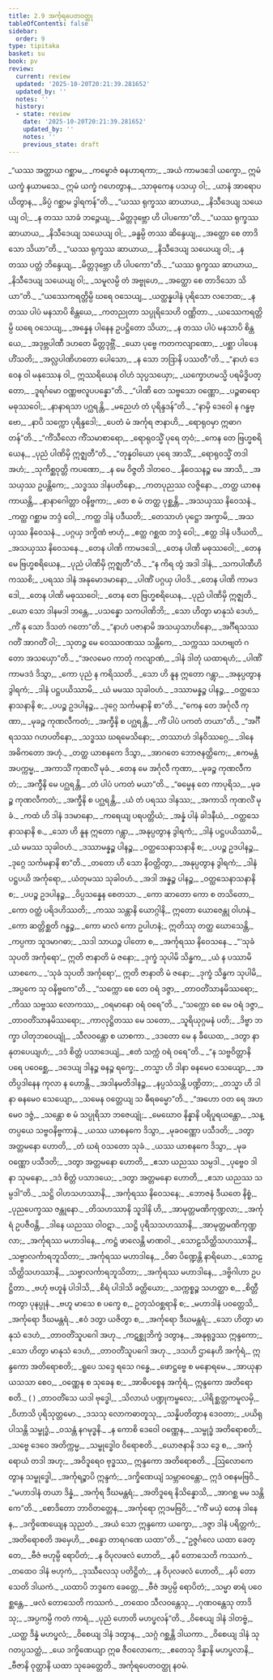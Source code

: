 ```yaml
---
title: 2.9 အင်္ကုရပေတဝတ္ထု
tableOfContents: false
sidebar:
  order: 9
type: tipitaka
basket: su
book: pv
review:
  current: review
  updated: '2025-10-20T20:21:39.281652'
  updated_by: ''
  notes: ''
  history:
  - state: review
    date: '2025-10-20T20:21:39.281652'
    updated_by: ''
    notes: ''
    previous_state: draft
---
```



<DynamicBreadcrumb />


<ReviewStatus review={frontmatter.review} showDetails={true} />

<HypothesisAnnotation frontmatter={frontmatter} />

<Division number="257" book="pv" e="ch" v="19" p="154">

<Paragraph number="281" type="verses" book="pv">
_“ယဿ အတ္ထာယ ဂစ္ဆာမ,_  
_ကမ္ဗောဇံ ဓနဟာရကာ;_  
_အယံ ကာမဒဒေါ ယက္ခော,_  
ဣမံ ယက္ခံ နယာမသေ._  

</Paragraph>

</Division>
<Division number="258" book="pv" e="ch" v="19" p="154">

<Paragraph number="282" type="verses" book="pv">
ဣမံ ယက္ခံ ဂဟေတွာန,_  
_သာဓုကေန ပသယှ ဝါ;_  
_ယာနံ အာရောပယိတွာန,_  
_ခိပ္ပံ ဂစ္ဆာမ ဒွါရကန်”တိ._  

</Paragraph>

</Division>
<Division number="259" book="pv" e="ch" v="19" p="154">

<Paragraph number="283" type="verses" book="pv">
_“ယဿ ရုက္ခဿ ဆာယာယ,_  
_နိသီဒေယျ သယေယျ ဝါ;_  
_န တဿ သာခံ ဘဉ္ဇေယျ,_  
_မိတ္တဒုဗ္ဘော ဟိ ပါပကော”တိ._  

</Paragraph>

</Division>
<Division number="260" book="pv" e="ch" v="19" p="154">

<Paragraph number="284" type="verses" book="pv">
_“ယဿ ရုက္ခဿ ဆာယာယ,_  
_နိသီဒေယျ သယေယျ ဝါ;_  
_ခန္ဓမ္ပိ တဿ ဆိန္ဒေယျ,_  
_အတ္ထော စေ တာဒိသော သိယာ”တိ._  

</Paragraph>

</Division>
<Division number="261" book="pv" e="ch" v="19" p="155">

<Paragraph number="285" type="verses" book="pv">
_“ယဿ ရုက္ခဿ ဆာယာယ,_  
_နိသီဒေယျ သယေယျ ဝါ;_  
_န တဿ ပတ္တံ ဘိန္ဒေယျ,_  
_မိတ္တဒုဗ္ဘော ဟိ ပါပကော”တိ._  

</Paragraph>

</Division>
<Division number="262" book="pv" e="ch" v="19" p="155">

<Paragraph number="286" type="verses" book="pv">
_“ယဿ ရုက္ခဿ ဆာယာယ,_  
_နိသီဒေယျ သယေယျ ဝါ;_  
_သမူလမ္ပိ တံ အဗ္ဗုဟေ,_  
_အတ္ထော စေ တာဒိသော သိယာ”တိ._  

</Paragraph>

</Division>
<Division number="263" book="pv" e="ch" v="19" p="155">

<Paragraph number="287" type="verses" book="pv">
_“ယဿေကရတ္တိမ္ပိ ဃရေ ဝသေယျ,_  
_ယတ္ထန္နပါနံ ပုရိသော လဘေထ;_  
_န တဿ ပါပံ မနသာပိ စိန္တယေ,_  
_ကတညုတာ သပ္ပုရိသေဟိ ဝဏ္ဏိတာ._  

</Paragraph>

</Division>
<Division number="264" book="pv" e="ch" v="19" p="155">

<Paragraph number="288" type="verses" book="pv">
_ယဿေကရတ္တိမ္ပိ ဃရေ ဝသေယျ,_  
_အန္နေန ပါနေန ဥပဋ္ဌိတော သိယာ;_  
_န တဿ ပါပံ မနသာပိ စိန္တယေ,_  
_အဒုဗ္ဘပါဏီ ဒဟတေ မိတ္တဒုဗ္ဘိံ._  

</Paragraph>

</Division>
<Division number="265" book="pv" e="ch" v="19" p="155">

<Paragraph number="289" type="verses" book="pv">
_ယော ပုဗ္ဗေ ကတကလျာဏော,_  
_ပစ္ဆာ ပါပေန ဟိံသတိ;_  
_အလ္လပါဏိဟတော ပေါသော,_  
_န သော ဘဒြာနိ ပဿတီ”တိ._  

</Paragraph>

</Division>
<Division number="266" book="pv" e="ch" v="19" p="155">

<Paragraph number="290" type="verses" book="pv">
_“နာဟံ ဒေဝေန ဝါ မနုဿေန ဝါ,_  
ဣဿရိယေန ဝါဟံ သုပ္ပသယှော;_  
_ယက္ခောဟမသ္မိ ပရမိဒ္ဓိပတ္တော,_  
_ဒူရင်္ဂမော ဝဏ္ဏဗလူပပန္နော”တိ._  

</Paragraph>

</Division>
<Division number="267" book="pv" e="ch" v="19" p="155">

<Paragraph number="291" type="verses" book="pv">
_“ပါဏိ တေ သဗ္ဗသော ဝဏ္ဏော,_  
_ပဉ္စဓာရော မဓုဿဝေါ;_  
_နာနာရသာ ပဂ္ဃရန္တိ,_  
_မညေဟံ တံ ပုရိန္ဒဒန်”တိ._  

</Paragraph>

</Division>
<Division number="268" book="pv" e="ch" v="19" p="155">

<Paragraph number="292" type="verses" book="pv">
_“နာမှိ ဒေဝေါ န ဂန္ဓဗ္ဗော,_  
_နာပိ သက္ကော ပုရိန္ဒဒေါ;_  
_ပေတံ မံ အင်္ကုရ ဇာနာဟိ,_  
_ရောရုဝမှာ ဣဓာဂတန်”တိ._  

</Paragraph>

</Division>
<Division number="269" book="pv" e="ch" v="19" p="155">

<Paragraph number="293" type="verses" book="pv">
_“ကိံသီလော ကိံသမာစာရော,_  
_ရောရုဝသ္မိံ ပုရေ တုဝံ;_  
_ကေန တေ ဗြဟ္မစရိယေန,_  
_ပုညံ ပါဏိမှိ ဣဇ္ဈတီ”တိ._  

</Paragraph>

</Division>
<Division number="270" book="pv" e="ch" v="19" p="155">

<Paragraph number="294" type="verses" book="pv">
_“တုန္နဝါယော ပုရေ အာသိံ,_  
_ရောရုဝသ္မိံ တဒါ အဟံ;_  
_သုကိစ္ဆဝုတ္တိ ကပဏော,_  
_န မေ ဝိဇ္ဇတိ ဒါတဝေ._  

</Paragraph>

</Division>
<Division number="271" book="pv" e="ch" v="19" p="156">

<Paragraph number="295" type="verses" book="pv">
_နိဝေသနဉ္စ မေ အာသိ,_  
_အသယှဿ ဥပန္တိကေ;_  
_သဒ္ဓဿ ဒါနပတိနော,_  
_ကတပုညဿ လဇ္ဇိနော._  

</Paragraph>

</Division>
<Division number="272" book="pv" e="ch" v="19" p="156">

<Paragraph number="296" type="verses" book="pv">
_တတ္ထ ယာစနကာယန္တိ,_  
_နာနာဂေါတ္တာ ဝနိဗ္ဗကာ;_  
_တေ စ မံ တတ္ထ ပုစ္ဆန္တိ,_  
_အသယှဿ နိဝေသနံ._  

</Paragraph>

</Division>
<Division number="273" book="pv" e="ch" v="19" p="156">

<Paragraph number="297" type="verses" book="pv">
_ကတ္ထ ဂစ္ဆာမ ဘဒ္ဒံ ဝေါ,_  
_ကတ္ထ ဒါနံ ပဒီယတိ;_  
_တေသာဟံ ပုဋ္ဌော အက္ခာမိ,_  
_အသယှဿ နိဝေသနံ._  

</Paragraph>

</Division>
<Division number="274" book="pv" e="ch" v="19" p="156">

<Paragraph number="298" type="verses" book="pv">
_ပဂ္ဂယှ ဒက္ခိဏံ ဗာဟုံ,_  
_ဧတ္ထ ဂစ္ဆထ ဘဒ္ဒံ ဝေါ;_  
_ဧတ္ထ ဒါနံ ပဒီယတိ,_  
_အသယှဿ နိဝေသနေ._  

</Paragraph>

</Division>
<Division number="275" book="pv" e="ch" v="19" p="156">

<Paragraph number="299" type="verses" book="pv">
_တေန ပါဏိ ကာမဒဒေါ,_  
_တေန ပါဏိ မဓုဿဝေါ;_  
_တေန မေ ဗြဟ္မစရိယေန,_  
_ပုညံ ပါဏိမှိ ဣဇ္ဈတီ”တိ._  

</Paragraph>

</Division>
<Division number="276" book="pv" e="ch" v="19" p="156">

<Paragraph number="300" type="verses" book="pv">
_“န ကိရ တွံ အဒါ ဒါနံ,_  
_သကပါဏီဟိ ကဿစိ;_  
_ပရဿ ဒါနံ အနုမောဒမာနော,_  
_ပါဏိံ ပဂ္ဂယှ ပါဝဒိ._  

</Paragraph>

</Division>
<Division number="277" book="pv" e="ch" v="19" p="156">

<Paragraph number="301" type="verses" book="pv">
_တေန ပါဏိ ကာမဒဒေါ,_  
_တေန ပါဏိ မဓုဿဝေါ;_  
_တေန တေ ဗြဟ္မစရိယေန,_  
_ပုညံ ပါဏိမှိ ဣဇ္ဈတိ._  

</Paragraph>

</Division>
<Division number="278" book="pv" e="ch" v="19" p="156">

<Paragraph number="302" type="verses" book="pv">
_ယော သော ဒါနမဒါ ဘန္တေ,_  
_ပသန္နော သကပါဏိဘိ;_  
_သော ဟိတွာ မာနုသံ ဒေဟံ,_  
_ကိံ နု သော ဒိသတံ ဂတော”တိ._  

</Paragraph>

</Division>
<Division number="279" book="pv" e="ch" v="19" p="156">

<Paragraph number="303" type="verses" book="pv">
_“နာဟံ ပဇာနာမိ အသယှသာဟိနော,_  
_အင်္ဂီရသဿ ဂတိံ အာဂတိံ ဝါ;_  
_သုတဉ္စ မေ ဝေဿဝဏဿ သန္တိကေ,_  
_သက္ကဿ သဟဗျတံ ဂတော အသယှော”တိ._  

</Paragraph>

</Division>
<Division number="280" book="pv" e="ch" v="19" p="156">

<Paragraph number="304" type="verses" book="pv">
_“အလမေဝ ကာတုံ ကလျာဏံ,_  
_ဒါနံ ဒါတုံ ယထာရဟံ;_  
_ပါဏိံ ကာမဒဒံ ဒိသွာ,_  
_ကော ပုညံ န ကရိဿတိ._  

</Paragraph>

</Division>
<Division number="281" book="pv" e="ch" v="19" p="156">

<Paragraph number="305" type="verses" book="pv">
_သော ဟိ နူန ဣတော ဂန္တွာ,_  
_အနုပ္ပတွာန ဒွါရကံ;_  
_ဒါနံ ပဋ္ဌပယိဿာမိ,_  
_ယံ မမဿ သုခါဝဟံ._  

</Paragraph>

</Division>
<Division number="282" book="pv" e="ch" v="19" p="156">

<Paragraph number="306" type="verses" book="pv">
_ဒဿာမန္နဉ္စ ပါနဉ္စ,_  
_ဝတ္ထသေနာသနာနိ စ;_  
_ပပဉ္စ ဥဒပါနဉ္စ,_  
_ဒုဂ္ဂေ သင်္ကမနာနိ စာ”တိ._  

</Paragraph>

</Division>
<Division number="283" book="pv" e="ch" v="19" p="157">

<Paragraph number="307" type="verses" book="pv">
_“ကေန တေ အင်္ဂုလီ ကုဏာ,_  
_မုခဉ္စ ကုဏလီကတံ;_  
_အက္ခီနိ စ ပဂ္ဃရန္တိ,_  
_ကိံ ပါပံ ပကတံ တယာ”တိ._  

</Paragraph>

</Division>
<Division number="284" book="pv" e="ch" v="19" p="157">

<Paragraph number="308" type="verses" book="pv">
_“အင်္ဂီရသဿ ဂဟပတိနော,_  
_သဒ္ဓဿ ဃရမေသိနော;_  
_တဿာဟံ ဒါနဝိဿဂ္ဂေ,_  
_ဒါနေ အဓိကတော အဟုံ._  

</Paragraph>

</Division>
<Division number="285" book="pv" e="ch" v="19" p="157">

<Paragraph number="309" type="verses" book="pv">
_တတ္ထ ယာစနကေ ဒိသွာ,_  
_အာဂတေ ဘောဇနတ္ထိကေ;_  
_ဧကမန္တံ အပက္ကမ္မ,_  
_အကာသိံ ကုဏလိံ မုခံ._  

</Paragraph>

</Division>
<Division number="286" book="pv" e="ch" v="19" p="157">

<Paragraph number="310" type="verses" book="pv">
_တေန မေ အင်္ဂုလီ ကုဏာ,_  
_မုခဉ္စ ကုဏလီကတံ;_  
_အက္ခီနိ မေ ပဂ္ဃရန္တိ,_  
_တံ ပါပံ ပကတံ မယာ”တိ._  

</Paragraph>

</Division>
<Division number="287" book="pv" e="ch" v="19" p="157">

<Paragraph number="311" type="verses" book="pv">
_“ဓမ္မေန တေ ကာပုရိသ,_  
_မုခဉ္စ ကုဏလီကတံ;_  
_အက္ခီနိ စ ပဂ္ဃရန္တိ,_  
_ယံ တံ ပရဿ ဒါနဿ;_  
_အကာသိ ကုဏလိံ မုခံ._  

</Paragraph>

</Division>
<Division number="288" book="pv" e="ch" v="19" p="157">

<Paragraph number="312" type="verses" book="pv">
_ကထံ ဟိ ဒါနံ ဒဒမာနော,_  
_ကရေယျ ပရပတ္တိယံ;_  
_အန္နံ ပါနံ ခါဒနီယံ,_  
_ဝတ္ထသေနာသနာနိ စ._  

</Paragraph>

</Division>
<Division number="289" book="pv" e="ch" v="19" p="157">

<Paragraph number="313" type="verses" book="pv">
_သော ဟိ နူန ဣတော ဂန္တွာ,_  
_အနုပ္ပတွာန ဒွါရကံ;_  
_ဒါနံ ပဋ္ဌပယိဿာမိ,_  
_ယံ မမဿ သုခါဝဟံ._  

</Paragraph>

</Division>
<Division number="290" book="pv" e="ch" v="19" p="157">

<Paragraph number="314" type="verses" book="pv">
_ဒဿာမန္နဉ္စ ပါနဉ္စ,_  
_ဝတ္ထသေနာသနာနိ စ;_  
_ပပဉ္စ ဥဒပါနဉ္စ,_  
_ဒုဂ္ဂေ သင်္ကမနာနိ စာ”တိ._  

</Paragraph>

</Division>
<Division number="291" book="pv" e="ch" v="19" p="157">

<Paragraph number="315" type="verses" book="pv">
_တတော ဟိ သော နိဝတ္တိတွာ,_  
_အနုပ္ပတွာန ဒွါရကံ;_  
_ဒါနံ ပဋ္ဌပယိ အင်္ကုရော,_  
_ယံတုမဿ သုခါဝဟံ._  

</Paragraph>

</Division>
<Division number="292" book="pv" e="ch" v="19" p="157">

<Paragraph number="316" type="verses" book="pv">
_အဒါ အန္နဉ္စ ပါနဉ္စ,_  
_ဝတ္ထသေနာသနာနိ စ;_  
_ပပဉ္စ ဥဒပါနဉ္စ,_  
_ဝိပ္ပသန္နေန စေတသာ._  

</Paragraph>

</Division>
<Division number="293" book="pv" e="ch" v="19" p="157">

<Paragraph number="317" type="verses" book="pv">
_ကော ဆာတော ကော စ တသိတော,_  
_ကော ဝတ္ထံ ပရိဒဟိဿတိ;_  
_ကဿ သန္တာနိ ယောဂ္ဂါနိ,_  
ဣတော ယောဇေန္တု ဝါဟနံ._  

</Paragraph>

</Division>
<Division number="294" book="pv" e="ch" v="19" p="157">

<Paragraph number="318" type="verses" book="pv">
_ကော ဆတ္တိစ္ဆတိ ဂန္ဓဉ္စ,_  
_ကော မာလံ ကော ဥပါဟနံ;_  
ဣတိဿု တတ္ထ ဃောသေန္တိ,_  
_ကပ္ပကာ သူဒမာဂဓာ;_  
_သဒါ သာယဉ္စ ပါတော စ,_  
_အင်္ကုရဿ နိဝေသနေ._  

</Paragraph>

</Division>
<Division number="295" book="pv" e="ch" v="19" p="158">

<Paragraph number="319" type="verses" book="pv">
_“‘သုခံ သုပတိ အင်္ကုရော’,_  
ဣတိ ဇာနာတိ မံ ဇနော;_  
_ဒုက္ခံ သုပါမိ သိန္ဓက,_  
_ယံ န ပဿာမိ ယာစကေ._  

</Paragraph>

</Division>
<Division number="296" book="pv" e="ch" v="19" p="158">

<Paragraph number="320" type="verses" book="pv">
_‘သုခံ သုပတိ အင်္ကုရော’,_  
ဣတိ ဇာနာတိ မံ ဇနော;_  
_ဒုက္ခံ သိန္ဓက သုပါမိ,_  
_အပ္ပကေ သု ဝနိဗ္ဗကေ”တိ._  

</Paragraph>

</Division>
<Division number="297" book="pv" e="ch" v="19" p="158">

<Paragraph number="321" type="verses" book="pv">
_“သက္ကော စေ တေ ဝရံ ဒဇ္ဇာ,_  
_တာဝတိံသာနမိဿရော;_  
_ကိဿ သဗ္ဗဿ လောကဿ,_  
_ဝရမာနော ဝရံ ဝရေ”တိ._  

</Paragraph>

</Division>
<Division number="298" book="pv" e="ch" v="19" p="158">

<Paragraph number="322" type="verses" book="pv">
_“သက္ကော စေ မေ ဝရံ ဒဇ္ဇာ,_  
_တာဝတိံသာနမိဿရော;_  
_ကာလုဋ္ဌိတဿ မေ သတော,_  
_သူရိယုဂ္ဂမနံ ပတိ;_  
_ဒိဗ္ဗာ ဘက္ခာ ပါတုဘဝေယျုံ,_  
_သီလဝန္တော စ ယာစကာ._  

</Paragraph>

</Division>
<Division number="299" book="pv" e="ch" v="19" p="158">

<Paragraph number="323" type="verses" book="pv">
_ဒဒတော မေ န ခီယေထ,_  
_ဒတွာ နာနုတပေယျဟံ;_  
_ဒဒံ စိတ္တံ ပသာဒေယျံ,_  
_ဧတံ သက္ကံ ဝရံ ဝရေ”တိ._  

</Paragraph>

</Division>
<Division number="300" book="pv" e="ch" v="19" p="158">

<Paragraph number="324" type="verses" book="pv">
_“န သဗ္ဗဝိတ္တာနိ ပရေ ပဝေစ္ဆေ,_  
_ဒဒေယျ ဒါနဉ္စ ဓနဉ္စ ရက္ခေ;_  
_တသ္မာ ဟိ ဒါနာ ဓနမေဝ သေယျော,_  
_အတိပ္ပဒါနေန ကုလာ န ဟောန္တိ._  

</Paragraph>

</Division>
<Division number="301" book="pv" e="ch" v="19" p="158">

<Paragraph number="325" type="verses" book="pv">
_အဒါနမတိဒါနဉ္စ,_  
_နပ္ပသံသန္တိ ပဏ္ဍိတာ;_  
_တသ္မာ ဟိ ဒါနာ ဓနမေဝ သေယျော,_  
_သမေန ဝတ္တေယျ သ ဓီရဓမ္မော”တိ._  

</Paragraph>

</Division>
<Division number="302" book="pv" e="ch" v="19" p="158">

<Paragraph number="326" type="verses" book="pv">
_“အဟော ဝတ ရေ အဟမေဝ ဒဇ္ဇံ,_  
_သန္တော စ မံ သပ္ပုရိသာ ဘဇေယျုံ;_  
_မေဃောဝ နိန္နာနိ ပရိပူရယန္တော,_  
_သန္တပ္ပယေ သဗ္ဗဝနိဗ္ဗကာနံ._  

</Paragraph>

</Division>
<Division number="303" book="pv" e="ch" v="19" p="158">

<Paragraph number="327" type="verses" book="pv">
_ယဿ ယာစနကေ ဒိသွာ,_  
_မုခဝဏ္ဏော ပသီဒတိ;_  
_ဒတွာ အတ္တမနော ဟောတိ,_  
_တံ ဃရံ ဝသတော သုခံ._  

</Paragraph>

</Division>
<Division number="304" book="pv" e="ch" v="19" p="158">

<Paragraph number="328" type="verses" book="pv">
_ယဿ ယာစနကေ ဒိသွာ,_  
_မုခဝဏ္ဏော ပသီဒတိ;_  
_ဒတွာ အတ္တမနော ဟောတိ,_  
_ဧသာ ယညဿ သမ္ပဒါ._  

</Paragraph>

</Division>
<Division number="305" book="pv" e="ch" v="19" p="159">

<Paragraph number="329" type="verses" book="pv">
_ပုဗ္ဗေဝ ဒါနာ သုမနော,_  
_ဒဒံ စိတ္တံ ပသာဒယေ;_  
_ဒတွာ အတ္တမနော ဟောတိ,_  
_ဧသာ ယညဿ သမ္ပဒါ”တိ._  

</Paragraph>

</Division>
<Division number="306" book="pv" e="ch" v="19" p="159">

<Paragraph number="330" type="verses" book="pv">
_သဋ္ဌိ ဝါဟသဟဿာနိ,_  
_အင်္ကုရဿ နိဝေသနေ;_  
_ဘောဇနံ ဒီယတေ နိစ္စံ,_  
_ပုညပေက္ခဿ ဇန္တုနော._  

</Paragraph>

</Division>
<Division number="307" book="pv" e="ch" v="19" p="159">

<Paragraph number="331" type="verses" book="pv">
_တိသဟဿာနိ သူဒါနိ ဟိ,_  
_အာမုတ္တမဏိကုဏ္ဍလာ;_  
_အင်္ကုရံ ဥပဇီဝန္တိ,_  
_ဒါနေ ယညဿ ဝါဝဋာ._  

</Paragraph>

</Division>
<Division number="308" book="pv" e="ch" v="19" p="159">

<Paragraph number="332" type="verses" book="pv">
_သဋ္ဌိ ပုရိသသဟဿာနိ,_  
_အာမုတ္တမဏိကုဏ္ဍလာ;_  
_အင်္ကုရဿ မဟာဒါနေ,_  
_ကဋ္ဌံ ဖာလေန္တိ မာဏဝါ._  

</Paragraph>

</Division>
<Division number="309" book="pv" e="ch" v="19" p="159">

<Paragraph number="333" type="verses" book="pv">
_သောဠသိတ္ထိသဟဿာနိ,_  
_သဗ္ဗာလင်္ကာရဘူသိတာ;_  
_အင်္ကုရဿ မဟာဒါနေ,_  
_ဝိဓာ ပိဏ္ဍေန္တိ နာရိယော._  

</Paragraph>

</Division>
<Division number="310" book="pv" e="ch" v="19" p="159">

<Paragraph number="334" type="verses" book="pv">
_သောဠသိတ္ထိသဟဿာနိ,_  
_သဗ္ဗာလင်္ကာရဘူသိတာ;_  
_အင်္ကုရဿ မဟာဒါနေ,_  
_ဒဗ္ဗိဂါဟာ ဥပဋ္ဌိတာ._  

</Paragraph>

</Division>
<Division number="311" book="pv" e="ch" v="19" p="159">

<Paragraph number="335" type="verses" book="pv">
_ဗဟုံ ဗဟူနံ ပါဒါသိ,_  
_စိရံ ပါဒါသိ ခတ္တိယော;_  
_သက္ကစ္စဉ္စ သဟတ္ထာ စ,_  
_စိတ္တီကတွာ ပုနပ္ပုနံ._  

</Paragraph>

</Division>
<Division number="312" book="pv" e="ch" v="19" p="159">

<Paragraph number="336" type="verses" book="pv">
_ဗဟူ မာသေ စ ပက္ခေ စ,_  
ဥတုသံဝစ္ဆရာနိ စ;_  
_မဟာဒါနံ ပဝတ္တေသိ,_  
_အင်္ကုရော ဒီဃမန္တရံ._  

</Paragraph>

</Division>
<Division number="313" book="pv" e="ch" v="19" p="159">

<Paragraph number="337" type="verses" book="pv">
_ဧဝံ ဒတွာ ယဇိတွာ စ,_  
_အင်္ကုရော ဒီဃမန္တရံ;_  
_သော ဟိတွာ မာနုသံ ဒေဟံ,_  
_တာဝတိံသူပဂေါ အဟု._  

</Paragraph>

</Division>
<Division number="314" book="pv" e="ch" v="19" p="159">

<Paragraph number="338" type="verses" book="pv">
_ကဋစ္ဆုဘိက္ခံ ဒတွာန,_  
_အနုရုဒ္ဓဿ ဣန္ဒကော;_  
_သော ဟိတွာ မာနုသံ ဒေဟံ,_  
_တာဝတိံသူပဂေါ အဟု._  

</Paragraph>

</Division>
<Division number="315" book="pv" e="ch" v="19" p="159">

<Paragraph number="339" type="verses" book="pv">
_ဒသဟိ ဌာနေဟိ အင်္ကုရံ,_  
ဣန္ဒကော အတိရောစတိ;_  
_ရူပေ သဒ္ဒေ ရသေ ဂန္ဓေ,_  
_ဖောဋ္ဌဗ္ဗေ စ မနောရမေ._  

</Paragraph>

</Division>
<Division number="316" book="pv" e="ch" v="19" p="159">

<Paragraph number="340" type="verses" book="pv">
_အာယုနာ ယသသာ စေဝ,_  
_ဝဏ္ဏေန စ သုခေန စ;_  
_အာဓိပစ္စေန အင်္ကုရံ,_  
ဣန္ဒကော အတိရောစတိ._  

</Paragraph>

<Paragraph number="341" book="pv">
( )
</Paragraph>

</Division>
<Division number="317" book="pv" e="ch" v="19" p="159">

<Paragraph number="342" type="verses" book="pv">
_တာဝတိံသေ ယဒါ ဗုဒ္ဓေါ,_  
_သိလာယံ ပဏ္ဍုကမ္ဗလေ;_  
_ပါရိစ္ဆတ္တကမူလမှိ,_  
_ဝိဟာသိ ပုရိသုတ္တမော._  

</Paragraph>

</Division>
<Division number="318" book="pv" e="ch" v="19" p="160">

<Paragraph number="343" type="verses" book="pv">
_ဒသသု လောကဓာတူသု,_  
_သန္နိပတိတွာန ဒေဝတာ;_  
_ပယိရုပါသန္တိ သမ္ဗုဒ္ဓံ,_  
_ဝသန္တံ နဂမုဒ္ဓနိ._  

</Paragraph>

</Division>
<Division number="319" book="pv" e="ch" v="19" p="160">

<Paragraph number="344" type="verses" book="pv">
_န ကောစိ ဒေဝေါ ဝဏ္ဏေန,_  
_သမ္ဗုဒ္ဓံ အတိရောစတိ;_  
_သဗ္ဗေ ဒေဝေ အတိက္ကမ္မ,_  
_သမ္ဗုဒ္ဓေါဝ ဝိရောစတိ._  

</Paragraph>

</Division>
<Division number="320" book="pv" e="ch" v="19" p="160">

<Paragraph number="345" type="verses" book="pv">
_ယောဇနာနိ ဒသ ဒွေ စ,_  
_အင်္ကုရောယံ တဒါ အဟု;_  
_အဝိဒူရေဝ ဗုဒ္ဓဿ,_  
ဣန္ဒကော အတိရောစတိ._  

</Paragraph>

</Division>
<Division number="321" book="pv" e="ch" v="19" p="160">

<Paragraph number="346" type="verses" book="pv">
_ဩလောကေတွာန သမ္ဗုဒ္ဓေါ,_  
_အင်္ကုရဉ္စာပိ ဣန္ဒကံ;_  
_ဒက္ခိဏေယျံ သမ္ဘာဝေန္တော,_  
ဣဒံ ဝစနမဗြဝိ._  

</Paragraph>

</Division>
<Division number="322" book="pv" e="ch" v="19" p="160">

<Paragraph number="347" type="verses" book="pv">
_“မဟာဒါနံ တယာ ဒိန္နံ,_  
_အင်္ကုရ ဒီဃမန္တရံ;_  
_အတိဒူရေ နိသိန္နောသိ,_  
_အာဂစ္ဆ မမ သန္တိကေ”တိ._  

</Paragraph>

</Division>
<Division number="323" book="pv" e="ch" v="19" p="160">

<Paragraph number="348" type="verses" book="pv">
_စောဒိတော ဘာဝိတတ္တေန,_  
_အင်္ကုရော ဣဒမဗြဝိ;_  
_“ကိံ မယှံ တေန ဒါနေန,_  
_ဒက္ခိဏေယျေန သုညတံ._  

</Paragraph>

</Division>
<Division number="324" book="pv" e="ch" v="19" p="160">

<Paragraph number="349" type="verses" book="pv">
_အယံ သော ဣန္ဒကော ယက္ခော,_  
_ဒဇ္ဇာ ဒါနံ ပရိတ္တကံ;_  
_အတိရောစတိ အမှေဟိ,_  
_စန္ဒော တာရဂဏေ ယထာ”တိ._  

</Paragraph>

</Division>
<Division number="325" book="pv" e="ch" v="19" p="160">

<Paragraph number="350" type="verses" book="pv">
_“ဥဇ္ဇင်္ဂလေ ယထာ ခေတ္တေ,_  
_ဗီဇံ ဗဟုမ္ပိ ရောပိတံ;_  
_န ဝိပုလဖလံ ဟောတိ,_  
_နပိ တောသေတိ ကဿကံ._  

</Paragraph>

</Division>
<Division number="326" book="pv" e="ch" v="19" p="160">

<Paragraph number="351" type="verses" book="pv">
_တထေဝ ဒါနံ ဗဟုကံ,_  
_ဒုဿီလေသု ပတိဋ္ဌိတံ;_  
_န ဝိပုလဖလံ ဟောတိ,_  
_နပိ တောသေတိ ဒါယကံ._  

</Paragraph>

</Division>
<Division number="327" book="pv" e="ch" v="19" p="160">

<Paragraph number="352" type="verses" book="pv">
_ယထာပိ ဘဒ္ဒကေ ခေတ္တေ,_  
_ဗီဇံ အပ္ပမ္ပိ ရောပိတံ;_  
_သမ္မာ ဓာရံ ပဝေစ္ဆန္တေ,_  
_ဖလံ တောသေတိ ကဿကံ._  

</Paragraph>

</Division>
<Division number="328" book="pv" e="ch" v="19" p="160">

<Paragraph number="353" type="verses" book="pv">
_တထေဝ သီလဝန္တေသု,_  
_ဂုဏဝန္တေသု တာဒိသု;_  
_အပ္ပကမ္ပိ ကတံ ကာရံ,_  
_ပုညံ ဟောတိ မဟပ္ဖလန်”တိ._  

</Paragraph>

</Division>
<Division number="329" book="pv" e="ch" v="19" p="160">

<Paragraph number="354" type="verses" book="pv">
_ဝိစေယျ ဒါနံ ဒါတဗ္ဗံ,_  
_ယတ္ထ ဒိန္နံ မဟပ္ဖလံ;_  
_ဝိစေယျ ဒါနံ ဒတွာန,_  
_သဂ္ဂံ ဂစ္ဆန္တိ ဒါယကာ._  

</Paragraph>

</Division>
<Division number="330" book="pv" e="ch" v="19" p="161">

<Paragraph number="355" type="verses" book="pv">
_ဝိစေယျ ဒါနံ သုဂတပ္ပသတ္ထံ,_  
_ယေ ဒက္ခိဏေယျာ ဣဓ ဇီဝလောကေ;_  
_ဧတေသု ဒိန္နာနိ မဟပ္ဖလာနိ,_  
_ဗီဇာနိ ဝုတ္တာနိ ယထာ သုခေတ္တေတိ._  


</Paragraph>
</Division>

<Paragraph number="356" type="center" book="pv">
အင်္ကုရပေတဝတ္ထု နဝမံ.
</Paragraph>